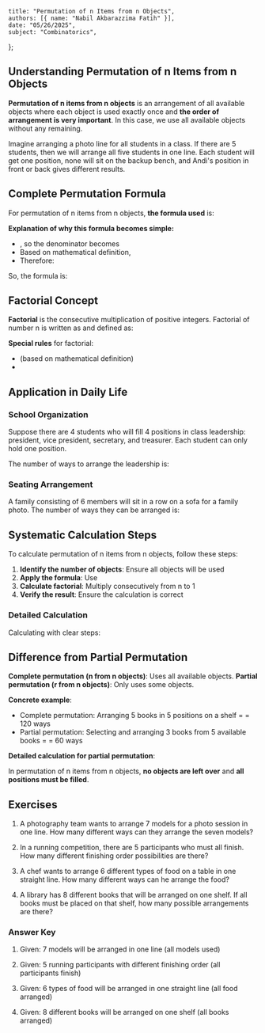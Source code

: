     title: "Permutation of n Items from n Objects",
    authors: [{ name: "Nabil Akbarazzima Fatih" }],
    date: "05/26/2025",
    subject: "Combinatorics",
};

## Understanding Permutation of n Items from n Objects

**Permutation of n items from n objects** is an arrangement of all available objects where each object is used exactly once and **the order of arrangement is very important**. In this case, we use all available objects without any remaining.

Imagine arranging a photo line for all students in a class. If there are 5 students, then we will arrange all five students in one line. Each student will get one position, none will sit on the backup bench, and Andi's position in front or back gives different results.

## Complete Permutation Formula

For permutation of n items from n objects, **the formula used** is:

<div className="flex flex-col gap-4">
<BlockMath math="nP_n = \frac{n!}{(n-n)!} = \frac{n!}{0!}" />
</div>

**Explanation of why this formula becomes simple:**
- <InlineMath math="(n-n) = 0" />, so the denominator becomes <InlineMath math="0!" />
- Based on mathematical definition, <InlineMath math="0! = 1" />
- Therefore: <InlineMath math="\frac{n!}{0!} = \frac{n!}{1} = n!" />

So, the formula is:

<div className="flex flex-col gap-4">
<BlockMath math="nP_n = n!" />
</div>

## Factorial Concept

**Factorial** is the consecutive multiplication of positive integers. Factorial of number n is written as <InlineMath math="n!" /> and defined as:

<div className="flex flex-col gap-4">
<BlockMath math="n! = n \times (n-1) \times (n-2) \times \cdots \times 2 \times 1" />
</div>

**Special rules** for factorial:
- <InlineMath math="0! = 1" /> (based on mathematical definition)
- <InlineMath math="1! = 1" />

## Application in Daily Life

### School Organization

Suppose there are 4 students who will fill 4 positions in class leadership: president, vice president, secretary, and treasurer. Each student can only hold one position.

The number of ways to arrange the leadership is:

<div className="flex flex-col gap-4">
<BlockMath math="4P_4 = 4! = 4 \times 3 \times 2 \times 1 = 24 \text{ ways}" />
</div>

### Seating Arrangement

A family consisting of 6 members will sit in a row on a sofa for a family photo. The number of ways they can be arranged is:

<div className="flex flex-col gap-4">
<BlockMath math="6P_6 = 6! = 6 \times 5 \times 4 \times 3 \times 2 \times 1 = 720 \text{ ways}" />
</div>

## Systematic Calculation Steps

To calculate permutation of n items from n objects, follow these steps:

1. **Identify the number of objects**: Ensure all objects will be used
2. **Apply the formula**: Use <InlineMath math="n!" />
3. **Calculate factorial**: Multiply consecutively from n to 1
4. **Verify the result**: Ensure the calculation is correct

### Detailed Calculation

Calculating <InlineMath math="5!" /> with clear steps:

<div className="flex flex-col gap-4">
<BlockMath math="5! = 5 \times 4 \times 3 \times 2 \times 1" />
<BlockMath math="= 20 \times 3 \times 2 \times 1" />
<BlockMath math="= 60 \times 2 \times 1" />
<BlockMath math="= 120 \times 1 = 120" />
</div>

## Difference from Partial Permutation

**Complete permutation (n from n objects)**: Uses all available objects.
**Partial permutation (r from n objects)**: Only uses some objects.

**Concrete example**: 
- Complete permutation: Arranging 5 books in 5 positions on a shelf = <InlineMath math="5!" /> = 120 ways
- Partial permutation: Selecting and arranging 3 books from 5 available books = <InlineMath math="5P_3" /> = 60 ways

**Detailed calculation for partial permutation**:

<div className="flex flex-col gap-4">
<BlockMath math="5P_3 = \frac{5!}{(5-3)!} = \frac{5!}{2!}" />
<BlockMath math="= \frac{5 \times 4 \times 3 \times 2 \times 1}{2 \times 1}" />
<BlockMath math="= \frac{120}{2} = 60 \text{ ways}" />
</div>

In permutation of n items from n objects, **no objects are left over** and **all positions must be filled**.

## Exercises

1. A photography team wants to arrange 7 models for a photo session in one line. How many different ways can they arrange the seven models?

2. In a running competition, there are 5 participants who must all finish. How many different finishing order possibilities are there?

3. A chef wants to arrange 6 different types of food on a table in one straight line. How many different ways can he arrange the food?

4. A library has 8 different books that will be arranged on one shelf. If all books must be placed on that shelf, how many possible arrangements are there?

### Answer Key

1. Given: 7 models will be arranged in one line (all models used)
   <div className="flex flex-col gap-4">
   <BlockMath math="7P_7 = 7! = 7 \times 6 \times 5 \times 4 \times 3 \times 2 \times 1 = 5040 \text{ ways}" />
   </div>

2. Given: 5 running participants with different finishing order (all participants finish)
   <div className="flex flex-col gap-4">
   <BlockMath math="5P_5 = 5! = 5 \times 4 \times 3 \times 2 \times 1 = 120 \text{ possible orders}" />
   </div>

3. Given: 6 types of food will be arranged in one straight line (all food arranged)
   <div className="flex flex-col gap-4">
   <BlockMath math="6P_6 = 6! = 6 \times 5 \times 4 \times 3 \times 2 \times 1 = 720 \text{ ways}" />
   </div>

4. Given: 8 different books will be arranged on one shelf (all books arranged)
   <div className="flex flex-col gap-4">
   <BlockMath math="8P_8 = 8! = 8 \times 7 \times 6 \times 5 \times 4 \times 3 \times 2 \times 1 = 40320 \text{ ways}" />
   </div>